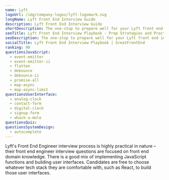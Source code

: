 ```yaml
---
name: Lyft
logoUrl: /img/company-logos/lyft-logomark.svg
longName: Lyft Front End Interview Guide
description: Lyft Front End Interview Guide
shortDescription: The one-stop to prepare well for your Lyft front end interviews
seoTitle: Lyft Front End Interview Playbook - Prep Strategies and Practice Questions
seoDescription: The one-stop to prepare well for your Lyft front end interviews. Discover insider tips, optimal prep strategies, and practice questions known to be tested.
socialTitle: Lyft Front End Interview Playbook | GreatFrontEnd
ranking: 90
questionsJavaScript:
  - event-emitter
  - event-emitter-ii
  - flatten
  - debounce
  - debounce-ii
  - promise-all
  - map-async
  - map-async-limit
questionsUserInterface:
  - analog-clock
  - contact-form
  - digital-clock
  - signup-form
  - whack-a-mole
questionsQuiz:
questionsSystemDesign:
  - autocomplete
---
```


Lyft's Front End Engineer interview process is highly practical in nature – their front end engineer interview questions are focused on front end domain knowledge. There is a good mix of implementing JavaScript functions and building user interfaces. Candidates are free to choose whatever tech stack they are comfortable with, such as React, to build those user interfaces.
